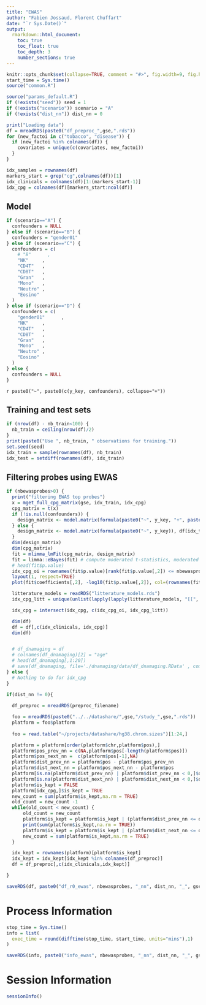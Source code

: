 ```yaml
---
title: "EWAS"
author: "Fabien Jossaud, Florent Chuffart"
date: "`r Sys.Date()`"
output: 
  rmarkdown::html_document:
    toc: true
    toc_float: true
    toc_depth: 3
    number_sections: true
---
```




```r
knitr::opts_chunk$set(collapse=TRUE, comment = "#>", fig.width=9, fig.height=6, eval=TRUE, echo=FALSE, results="hide")
start_time = Sys.time()
source("common.R")
```

```r
source("params_default.R")
if (!exists("seed")) seed = 1
if (!exists("scenario")) scenario = "A"
if (!exists("dist_nn")) dist_nn = 0

```

```r
print("Loading data")
df = mreadRDS(paste0("df_preproc_",gse,".rds"))
for (new_factoi in c("tobacco", "disease")) {
  if (new_factoi %in% colnames(df)) {
    covariates = unique(c(covariates, new_factoi))  
  }  
}

idx_samples = rownames(df)
markers_start = grep("cg",colnames(df))[1]
idx_clinicals = colnames(df)[1:(markers_start-1)]
idx_cpg = colnames(df)[markers_start:ncol(df)]
```

## Model

```r
if (scenario=="A") {
  confounders = NULL  
} else if (scenario=="B") {
  confounders = "gender01"
} else if (scenario=="C") {
  confounders = c(
    # "B"      ,
    "NK"     ,
    "CD4T"   ,
    "CD8T"   ,
    "Gran"   ,
    "Mono"   ,
    "Neutro" ,
    "Eosino"
  )
} else if (scenario=="D") {
  confounders = c(
    "gender01"      ,
    "NK"     ,
    "CD4T"   ,
    "CD8T"   ,
    "Gran"   ,
    "Mono"   ,
    "Neutro" ,
    "Eosino"
  )
} else {
  confounders = NULL  
}
```

`r paste0("~", paste0(c(y_key, confounders), collapse="+"))`


## Training and test sets 

```r
if (nrow(df) - nb_train<100) {
  nb_train = ceiling(nrow(df)/2)
}
print(paste0("Use ", nb_train, " observations for training."))
set.seed(seed)
idx_train = sample(rownames(df), nb_train)
idx_test = setdiff(rownames(df), idx_train)      
```

## Filtering probes using EWAS 


```r
if (nbewasprobes>0) {
  print("filtering EWAS top probes")
  x = mget_full_cpg_matrix(gse, idx_train, idx_cpg)
  cpg_matrix = t(x)
  if (!is.null(confounders)) {
    design_matrix <- model.matrix(formula(paste0("~", y_key, "+", paste0(confounders, collapse="+"))), df[idx_train,idx_clinicals])    
  } else {
    design_matrix <- model.matrix(formula(paste0("~", y_key)), df[idx_train,idx_clinicals])    
  }
  dim(design_matrix)
  dim(cpg_matrix)
  fit = mlimma_lmFit(cpg_matrix, design_matrix)
  fit = limma::eBayes(fit) # compute moderated t-statistics, moderated F-statistic, and log-odds of differential expression by empirical Bayes moderation of the standard errors towards a global value
  # head(fit$p.value)
  idx_cpg_oi = rownames(fit$p.value)[rank(fit$p.value[,2]) <= nbewasprobes]
  layout(1, respect=TRUE)
  plot(fit$coefficients[,2], -log10(fit$p.value[,2]), col=(rownames(fit$p.value) %in% idx_cpg_oi)+1, pch=".", main=paste0(nbewasprobes, " probes"))

  litterature_models = readRDS("litterature_models.rds")  
  idx_cpg_litt = unique(unlist(lapply(lapply(litterature_models, "[[", "coeff"), "[[", "probes")))  

  idx_cpg = intersect(idx_cpg, c(idx_cpg_oi, idx_cpg_litt))

  dim(df)
  df = df[,c(idx_clinicals, idx_cpg)]
  dim(df)


  # df_dnamaging = df
  # colnames(df_dnamaging)[2] = "age"
  # head(df_dnamaging[,1:20])
  # save(df_dnamaging, file='./dnamaging/data/df_dnamaging.RData' , compress='xz')
} else {
  # Nothing to do for idx_cpg
}
```
```r
if(dist_nn != 0){
  
  df_preproc = mreadRDS(preproc_filename)

  foo = mreadRDS(paste0("../../datashare/",gse,"/study_",gse,".rds"))
  platform = foo$platform
	
  foo = read.table("~/projects/datashare/hg38.chrom.sizes")[1:24,]

  platform = platform[order(platform$chr,platform$pos),]
  platform$pos_prev_nn = c(NA,platform$pos[-length(platform$pos)])
  platform$pos_next_nn =  c(platform$pos[-1],NA)
  platform$dist_prev_nn = platform$pos - platform$pos_prev_nn
  platform$dist_next_nn = platform$pos_next_nn - platform$pos
  platform[is.na(platform$dist_prev_nn) | platform$dist_prev_nn < 0,]$dist_prev_nn = max(foo[,2])
  platform[is.na(platform$dist_next_nn) | platform$dist_next_nn < 0,]$dist_next_nn = max(foo[,2])
  platform$is_kept = FALSE
  platform[idx_cpg,]$is_kept = TRUE
  new_count = sum(platform$is_kept,na.rm = TRUE)
  old_count = new_count -1 
  while(old_count < new_count) {
	  old_count = new_count
	  platform$is_kept = platform$is_kept | (platform$dist_prev_nn <= dist_nn & c(FALSE,platform$is_kept[-length(platform$is_kept)] %in%TRUE))
	  print(sum(platform$is_kept,na.rm = TRUE))
	  platform$is_kept = platform$is_kept | (platform$dist_next_nn <= dist_nn & c(platform$is_kept[-1],FALSE) %in%TRUE)
	  new_count = sum(platform$is_kept,na.rm = TRUE)
  }

  idx_kept = rownames(platform)[platform$is_kept]  
  idx_kept = idx_kept[idx_kept %in% colnames(df_preproc)]
  df = df_preproc[,c(idx_clinicals,idx_kept)]

}
```

```r
saveRDS(df, paste0("df_r0_ewas", nbewasprobes, "_nn", dist_nn, "_", gse, ".rds"))
```


# Process Information 

```r
stop_time = Sys.time()
info = list(
  exec_time = round(difftime(stop_time, start_time, units="mins"),1)
)

saveRDS(info, paste0("info_ewas", nbewasprobes, "_nn", dist_nn, "_", gse, ".rds"))
```

# Session Information

```r
sessionInfo()
```


